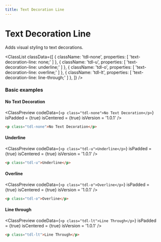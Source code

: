 ```yaml
---
title: Text Decoration Line
---
```



# Text Decoration Line

Adds visual styling to text decorations.

<ClassList
  classData={[
    {
      className: 'tdl-none',
      properties: [
        'text-decoration-line: none;'
      ]
    },
    {
      className: 'tdl-u',
      properties: [
        'text-decoration-line: underline;'
      ]
    },
    {
      className: 'tdl-o',
      properties: [
        'text-decoration-line: overline;'
      ]
    },
    {
      className: 'tdl-lt',
      properties: [
        'text-decoration-line: line-through;'
      ]
    },
  ]}
/>

### Basic examples

#### No Text Decoration

<ClassPreview
  codeData={`
    <p class="tdl-none">No Text Decoration</p>
  `}
  isPadded = {true}
  isCentered = {true}
  isVersion = '1.0.1'
/>

```html
<p class="tdl-none">No Text Decoration</p>
```

#### Underline

<ClassPreview
  codeData={`
    <p class="tdl-u">Underline</p>
  `}
  isPadded = {true}
  isCentered = {true}
  isVersion = '1.0.1'
/>

```html
<p class="tdl-u">Underline</p>
```

#### Overline

<ClassPreview
  codeData={`
    <p class="tdl-o">Overline</p>
  `}
  isPadded = {true}
  isCentered = {true}
  isVersion = '1.0.1'
/>

```html
<p class="tdl-o">Overline</p>
```

#### Line through

<ClassPreview
  codeData={`
    <p class="tdl-lt">Line Through</p>
  `}
  isPadded = {true}
  isCentered = {true}
  isVersion = '1.0.1'
/>

```html
<p class="tdl-lt">Line Through</p>
```